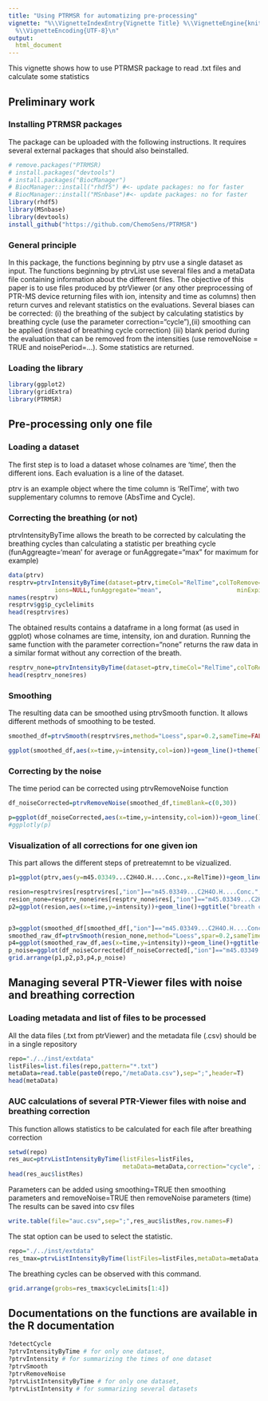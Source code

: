 ```yaml
---
title: "Using PTRMSR for automatizing pre-processing"
vignette: "%\\VignetteIndexEntry{Vignette Title} %\\VignetteEngine{knitr::rmarkdown}
  %\\VignetteEncoding{UTF-8}\n"
output:
  html_document
---
```



\tableofcontents

This vignette shows how to use PTRMSR package to read .txt files and calculate some statistics 

## Preliminary work

### Installing PTRMSR packages

The package can be uploaded with the following instructions. It requires several external packages that should also beinstalled. 

```r
# remove.packages("PTRMSR)
# install.packages("devtools")
# install.packages("BiocManager")
# BiocManager::install("rhdf5") #<- update packages: no for faster
# BiocManager::install("MSnbase")#<- update packages: no for faster
library(rhdf5)
library(MSnbase)
library(devtools)
install_github("https://github.com/ChemoSens/PTRMSR")
```

### General principle
In this package, the functions beginning by ptrv use a single dataset as input. The functions beginning by ptrvList use several files and a metaData file containing information about the different files. 
The objective of this paper is to use files produced by ptrViewer (or any other preprocessing of PTR-MS device returning files with ion, intensity and time as columns) then return curves and relevant statistics on the evaluations. 
Several biases can be corrected:  (i) the breathing of the subject by calculating statistics by breathing cycle (use the parameter correction="cycle"),(ii) smoothing can be applied (instead of breathing cycle correction) (iii) blank period during the evaluation that can be removed from the intensities (use removeNoise = TRUE and noisePeriod=...). 
Some statistics are returned.

### Loading the library
```r
library(ggplot2)
library(gridExtra)
library(PTRMSR)
```

## Pre-processing only one file
### Loading a dataset
The first step is to load a dataset whose colnames are 'time', then the different ions. Each evaluation is a line of the dataset. 

ptrv is an example object where the time column is 'RelTime', with two supplementary columns to remove (AbsTime and Cycle).


### Correcting the breathing (or not)
ptrvIntensityByTime allows the breath to be corrected by calculating the breathing cycles than calculating a statistic per breathing cycle (funAggreagte='mean' for average or funAggregate="max" for maximum for example)
```r
data(ptrv)
resptrv=ptrvIntensityByTime(dataset=ptrv,timeCol="RelTime",colToRemove=c("AbsTime","Cycle"),correction="cycle",referenceBreath="m69.06989..isoprene...Conc.",timePeriod=NULL,
             ions=NULL,funAggregate="mean",                     minExpi=NULL,maxInspi=NULL,smoothMethodBreath="MovingAverage",minimalDuration=2,forMinExpiDivideMaxIntBy=4,forMaxInspiDivideMaxIntBy=5,halfWindowSize=5, method="MAD",SNR=0)
names(resptrv)
resptrv$gg$p_cyclelimits
head(resptrv$res)
```

The obtained results contains a dataframe in a long format (as used in ggplot) whose colnames are time, intensity, ion and duration.
Running the same function with the parameter correction="none"  returns the raw data in a similar format without any correction of the breath. 
```r
resptrv_none=ptrvIntensityByTime(dataset=ptrv,timeCol="RelTime",colToRemove=c("AbsTime","Cycle"),correction="none")
head(resptrv_none$res)
```



### Smoothing
The resulting data can be smoothed using ptrvSmooth function. It allows different methods of smoothing to be tested.
```r
smoothed_df=ptrvSmooth(resptrv$res,method="Loess",spar=0.2,sameTime=FALSE)
```

```r
ggplot(smoothed_df,aes(x=time,y=intensity,col=ion))+geom_line()+theme(legend.position="none")
```

### Correcting by the noise

The time period can be corrected using ptrvRemoveNoise function

```r
df_noiseCorrected=ptrvRemoveNoise(smoothed_df,timeBlank=c(0,30))
```

```r
p=ggplot(df_noiseCorrected,aes(x=time,y=intensity,col=ion))+geom_line()+theme(legend.position="none")
#ggplotly(p)
```

### Visualization of all corrections for one given ion

This part allows the different steps of pretreatemnt to be vizualized. 
```r
p1=ggplot(ptrv,aes(y=m45.03349...C2H4O.H....Conc.,x=RelTime))+geom_line()+ggtitle("Raw data")

resion=resptrv$res[resptrv$res[,"ion"]=="m45.03349...C2H4O.H....Conc.",]
resion_none=resptrv_none$res[resptrv_none$res[,"ion"]=="m45.03349...C2H4O.H....Conc.",]
p2=ggplot(resion,aes(x=time,y=intensity))+geom_line()+ggtitle("breath correction")


p3=ggplot(smoothed_df[smoothed_df[,"ion"]=="m45.03349...C2H4O.H....Conc.",],aes(x=time,y=intensity))+geom_line()+ggtitle("breath correction + smooth")
smoothed_raw_df=ptrvSmooth(resion_none,method="Loess",spar=0.2,sameTime=FALSE)
p4=ggplot(smoothed_raw_df,aes(x=time,y=intensity))+geom_line()+ggtitle("smoothed raw data")
p_noise=ggplot(df_noiseCorrected[df_noiseCorrected[,"ion"]=="m45.03349...C2H4O.H....Conc.",],aes(x=time,y=intensity))+geom_line()+ggtitle("noise correction")
grid.arrange(p1,p2,p3,p4,p_noise)
```


## Managing several PTR-Viewer files with noise and breathing correction

### Loading metadata and list of files to be processed
All the data files (.txt from ptrViewer) and the metadata file (.csv) should be in a single repository 
```r
repo="./../inst/extdata"
listFiles=list.files(repo,pattern="*.txt")
metaData=read.table(paste0(repo,"/metaData.csv"),sep=";",header=T)
head(metaData)
```



### AUC calculations of several PTR-Viewer files with noise and breathing correction
This function allows statistics to be calculated for each file after breathing correction
```r
setwd(repo)
res_auc=ptrvListIntensityByTime(listFiles=listFiles,
                                metaData=metaData,correction="cycle", ions=c("m31.0183", "m31.0259", "m33.0324"))
head(res_auc$listRes)
```

Parameters can be added using smoothing=TRUE then smoothing parameters and removeNoise=TRUE then removeNoise parameters (time)
The results can be saved into csv files
```r
write.table(file="auc.csv",sep=";",res_auc$listRes,row.names=F)
```

The stat option can be used to select the statistic.
```r
repo="./../inst/extdata"
res_tmax=ptrvListIntensityByTime(listFiles=listFiles,metaData=metaData,ions=c("m31.0183", "m31.0259",                                                "m33.0324"),correction="cycle",stat="tmax")
```

The breathing cycles can be observed with this command.
```r
grid.arrange(grobs=res_tmax$cycleLimits[1:4])
```

## Documentations on the functions are available in the R documentation
```r
?detectCycle
?ptrvIntensityByTime # for only one dataset, 
?ptrvIntensity # for summarizing the times of one dataset
?ptrvSmooth
?ptrvRemoveNoise
?ptrvListIntensityByTime # for only one dataset, 
?ptrvListIntensity # for summarizing several datasets
```


